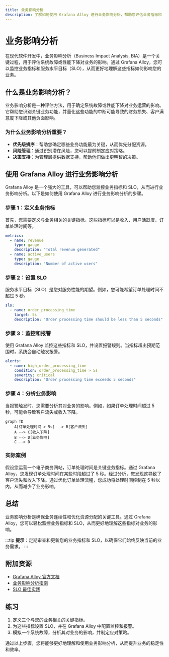 ```yaml
---
title: 业务影响分析
description: 了解如何使用 Grafana Alloy 进行业务影响分析，帮助您评估业务指标和 SLO 监控对业务的影响。
---
```


# 业务影响分析

在现代软件开发中，业务影响分析（Business Impact Analysis, BIA）是一个关键过程，用于评估系统故障或性能下降对业务的影响。通过 Grafana Alloy，您可以监控业务指标和服务水平目标（SLO），从而更好地理解这些指标如何影响您的业务。

## 什么是业务影响分析？

业务影响分析是一种评估方法，用于确定系统故障或性能下降对业务运营的影响。它帮助您识别关键业务功能，并量化这些功能的中断可能导致的财务损失、客户满意度下降或其他负面影响。

### 为什么业务影响分析重要？

- **优先级排序**：帮助您确定哪些业务功能最为关键，从而优先分配资源。
- **风险管理**：通过识别潜在风险，您可以提前制定应对策略。
- **决策支持**：为管理层提供数据支持，帮助他们做出更明智的决策。

## 使用 Grafana Alloy 进行业务影响分析

Grafana Alloy 是一个强大的工具，可以帮助您监控业务指标和 SLO，从而进行业务影响分析。以下是如何使用 Grafana Alloy 进行业务影响分析的步骤。

### 步骤 1：定义业务指标

首先，您需要定义与业务相关的关键指标。这些指标可以是收入、用户活跃度、订单处理时间等。

```yaml
metrics:
  - name: revenue
    type: gauge
    description: "Total revenue generated"
  - name: active_users
    type: gauge
    description: "Number of active users"
```

### 步骤 2：设置 SLO

服务水平目标（SLO）是您对服务性能的期望。例如，您可能希望订单处理时间不超过 5 秒。

```yaml
slo:
  - name: order_processing_time
    target: 5s
    description: "Order processing time should be less than 5 seconds"
```

### 步骤 3：监控和报警

使用 Grafana Alloy 监控这些指标和 SLO，并设置报警规则。当指标超出预期范围时，系统会自动触发报警。

```yaml
alerts:
  - name: high_order_processing_time
    condition: order_processing_time > 5s
    severity: critical
    description: "Order processing time exceeds 5 seconds"
```

### 步骤 4：分析业务影响

当报警触发时，您需要分析其对业务的影响。例如，如果订单处理时间超过 5 秒，可能会导致客户流失或收入下降。

```mermaid
graph TD
    A[订单处理时间 > 5s] --> B[客户流失]
    A --> C[收入下降]
    B --> D[业务影响]
    C --> D
```

### 实际案例

假设您运营一个电子商务网站，订单处理时间是关键业务指标。通过 Grafana Alloy，您发现订单处理时间在某些时段超过了 5 秒。经过分析，您发现这导致了客户流失和收入下降。通过优化订单处理流程，您成功将处理时间控制在 5 秒以内，从而减少了业务影响。

## 总结

业务影响分析是确保业务连续性和优化资源分配的关键工具。通过 Grafana Alloy，您可以轻松监控业务指标和 SLO，从而更好地理解这些指标对业务的影响。

:::tip
**提示**：定期审查和更新您的业务指标和 SLO，以确保它们始终反映当前的业务需求。
:::

## 附加资源

- [Grafana Alloy 官方文档](https://grafana.com/docs/alloy/)
- [业务影响分析指南](https://www.businessimpactanalysis.com/)
- [SLO 最佳实践](https://sre.google/sre-book/service-level-objectives/)

## 练习

1. 定义三个与您的业务相关的关键指标。
2. 为这些指标设置 SLO，并在 Grafana Alloy 中配置监控和报警。
3. 模拟一个系统故障，分析其对业务的影响，并制定应对策略。

通过以上步骤，您将能够更好地理解和使用业务影响分析，从而提升业务的稳定性和效率。